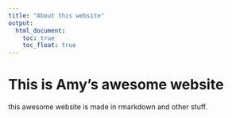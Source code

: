 ```yaml
---
title: "About this website"
output: 
  html_document:
    toc: true
    toc_float: true
---
```


# This is Amy's awesome website

this awesome website is made in rmarkdown and other stuff.